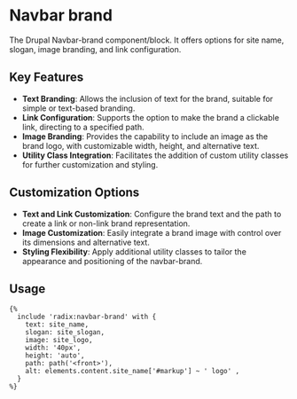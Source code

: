 # Navbar brand

The Drupal Navbar-brand component/block. It offers options for site name, slogan, image branding, and link configuration.

## Key Features

- **Text Branding**: Allows the inclusion of text for the brand, suitable for simple or text-based branding.
- **Link Configuration**: Supports the option to make the brand a clickable link, directing to a specified path.
- **Image Branding**: Provides the capability to include an image as the brand logo, with customizable width, height, and alternative text.
- **Utility Class Integration**: Facilitates the addition of custom utility classes for further customization and styling.

## Customization Options

- **Text and Link Customization**: Configure the brand text and the path to create a link or non-link brand representation.
- **Image Customization**: Easily integrate a brand image with control over its dimensions and alternative text.
- **Styling Flexibility**: Apply additional utility classes to tailor the appearance and positioning of the navbar-brand.

## Usage

```twig
{%
  include 'radix:navbar-brand' with {
    text: site_name,
    slogan: site_slogan,
    image: site_logo,
    width: '40px',
    height: 'auto',
    path: path('<front>'),
    alt: elements.content.site_name['#markup'] ~ ' logo' ,
  }
%}
```
